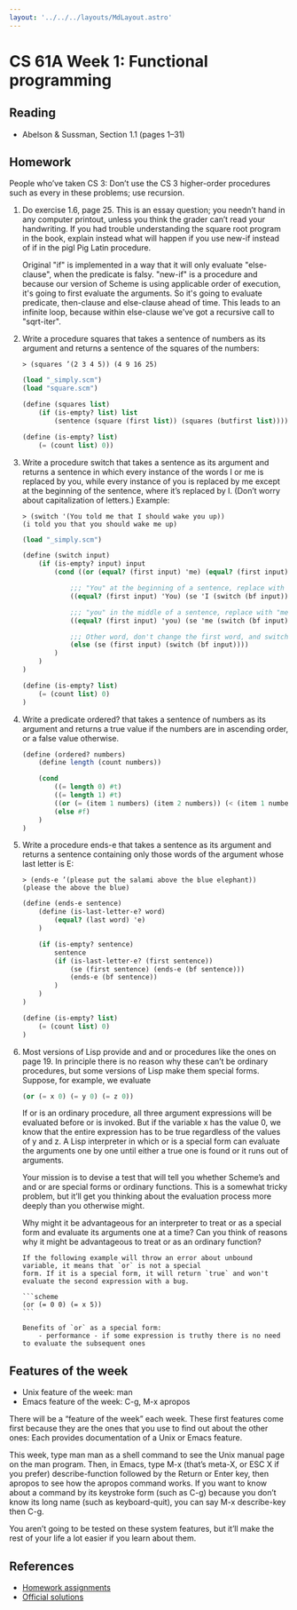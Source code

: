 ```yaml
---
layout: '../../../layouts/MdLayout.astro'
---
```



# CS 61A Week 1: Functional programming

## Reading

- Abelson & Sussman, Section 1.1 (pages 1–31)

  <Checkmark id="week/1/reading" />

## Homework

People who’ve taken CS 3: Don’t use the CS 3 higher-order procedures such as
every in these problems; use recursion.

1.  Do exercise 1.6, page 25. This is an essay question; you needn’t hand in any
    computer printout, unless you think the grader can’t read your handwriting.
    If you had trouble understanding the square root program in the book,
    explain instead what will happen if you use new-if instead of if in the pigl
    Pig Latin procedure.

    <Checkmark id="week/1/ex-1" />

    <Answer>
      Original "if" is implemented in a way that it will only evaluate
      "else-clause", when the predicate is falsy. "new-if" is a procedure and
      because our version of Scheme is using applicable order of execution, it's
      going to first evaluate the arguments. So it's going to evaluate
      predicate, then-clause and else-clause ahead of time. This leads to an
      infinite loop, because within else-clause we've got a recursive call to
      "sqrt-iter".
    </Answer>

2.  Write a procedure squares that takes a sentence of numbers as its argument
    and returns a sentence of the squares of the numbers:

    ```shell
    > (squares ’(2 3 4 5)) (4 9 16 25)
    ```

    <Checkmark id="week/1/ex-2" />

    <Answer>

    ```scheme
    (load "_simply.scm")
    (load "square.scm")

    (define (squares list)
        (if (is-empty? list) list
            (sentence (square (first list)) (squares (butfirst list)))))

    (define (is-empty? list)
        (= (count list) 0))
    ```

    </Answer>

3.  Write a procedure switch that takes a sentence as its argument and returns a
    sentence in which every instance of the words I or me is replaced by you,
    while every instance of you is replaced by me except at the beginning of the
    sentence, where it’s replaced by I. (Don’t worry about capitalization of
    letters.) Example:

    ```
    > (switch '(You told me that I should wake you up))
    (i told you that you should wake me up)
    ```

    <Checkmark id="week/1/ex-3" />

    <Answer>

    ```scheme
    (load "_simply.scm")

    (define (switch input)
        (if (is-empty? input) input
            (cond ((or (equal? (first input) 'me) (equal? (first input) 'I)) (se 'you (switch (bf input))))

                ;;; "You" at the beginning of a sentence, replace with "I"
                ((equal? (first input) 'You) (se 'I (switch (bf input))))

                ;;; "you" in the middle of a sentence, replace with "me"
                ((equal? (first input) 'you) (se 'me (switch (bf input))))

                ;;; Other word, don't change the first word, and switch the rest
                (else (se (first input) (switch (bf input))))
            )
        )
    )

    (define (is-empty? list)
        (= (count list) 0)
    )
    ```

    </Answer>

4.  Write a predicate ordered? that takes a sentence of numbers as its argument
    and returns a true value if the numbers are in ascending order, or a false
    value otherwise.

    <Checkmark id="week/1/ex-4" />

    <Answer>

    ```scheme
    (define (ordered? numbers)
        (define length (count numbers))

        (cond
            ((= length 0) #t)
            ((= length 1) #t)
            ((or (= (item 1 numbers) (item 2 numbers)) (< (item 1 numbers) (item 2 numbers))) (ordered? (bf numbers)))
            (else #f)
        )
    )
    ```

    </Answer>

5.  Write a procedure ends-e that takes a sentence as its argument and returns a
    sentence containing only those words of the argument whose last letter is E:

    ```shell
    > (ends-e ’(please put the salami above the blue elephant))
    (please the above the blue)
    ```

    <Checkmark id="week/1/ex-5" />

    <Answer>

    ```scheme
    (define (ends-e sentence)
        (define (is-last-letter-e? word)
            (equal? (last word) 'e)
        )

        (if (is-empty? sentence)
            sentence
            (if (is-last-letter-e? (first sentence))
                (se (first sentence) (ends-e (bf sentence)))
                (ends-e (bf sentence))
            )
        )
    )

    (define (is-empty? list)
        (= (count list) 0)
    )
    ```

    </Answer>

6.  Most versions of Lisp provide and and or procedures like the ones on
    page 19. In principle there is no reason why these can’t be ordinary
    procedures, but some versions of Lisp make them special forms. Suppose, for
    example, we evaluate

    ```scheme
    (or (= x 0) (= y 0) (= z 0))
    ```

    If or is an ordinary procedure, all three argument expressions will be
    evaluated before or is invoked. But if the variable x has the value 0, we
    know that the entire expression has to be true regardless of the values of y
    and z. A Lisp interpreter in which or is a special form can evaluate the
    arguments one by one until either a true one is found or it runs out of
    arguments.

    Your mission is to devise a test that will tell you whether Scheme’s and and
    or are special forms or ordinary functions. This is a somewhat tricky
    problem, but it’ll get you thinking about the evaluation process more deeply
    than you otherwise might.

    Why might it be advantageous for an interpreter to treat or as a special
    form and evaluate its arguments one at a time? Can you think of reasons why
    it might be advantageous to treat or as an ordinary function?

    <Checkmark id="week/1/ex-6" />

    <Answer>

        If the following example will throw an error about unbound variable, it means that `or` is not a special
        form. If it is a special form, it will return `true` and won't evaluate the second expression with a bug.

        ```scheme
        (or (= 0 0) (= x 5))
        ```

        Benefits of `or` as a special form:
            - performance - if some expression is truthy there is no need to evaluate the subsequent ones

    </Answer>

## Features of the week

- Unix feature of the week: man
- Emacs feature of the week: C-g, M-x apropos

There will be a “feature of the week” each week. These first features come first
because they are the ones that you use to find out about the other ones: Each
provides documentation of a Unix or Emacs feature.

This week, type man man as a shell command to see the Unix manual page on the
man program. Then, in Emacs, type M-x (that’s meta-X, or ESC X if you prefer)
describe-function followed by the Return or Enter key, then apropos to see how
the apropos command works. If you want to know about a command by its keystroke
form (such as C-g) because you don’t know its long name (such as keyboard-quit),
you can say M-x describe-key then C-g.

You aren’t going to be tested on these system features, but it’ll make the rest
of your life a lot easier if you learn about them.

## References

- [Homework assignments](https://people.eecs.berkeley.edu/~bh/61a-pages/Volume1/hw.pdf)
- [Official solutions](https://people.eecs.berkeley.edu/~bh/61a-pages/Solutions/week1)
